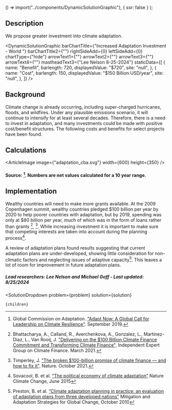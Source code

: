 

  () => import("../components/DynamicSolutionGraphic"),
  { ssr: false }
);

## Description
We propose greater investment into climate adaptation.

<DynamicSolutionGraphic
  barChartTitle={"Increased Adaptation Investment - World "}
  barChartTitle2={""}
  rightSideAdd={0}
  leftSideAdd={0}
  chartType={"hide"}
  arrowText1={""}
  arrowText2={""}
  arrowText3={""}
  arrowText4={""}
  mastheadText3={"Lee Nelson 8-25-2024"}
 staticData={[
    {
     name: "Benefit",
      barlength: 720,
      displayedValue: "$720",
      site: "null",
    },
    {
      name: "Cost",
      barlength: 150,
      displayedValue: "$150 Billion USD/year",
      site: "null",
    },
  ]}
/>

## Background
Climate change is already occurring, including super-charged hurricanes, floods, and wildfires. Under any plausible emissions scenario, it will continue to intensify for at least several decades. Therefore, there is a need to invest in adaptation, and many investments could be made with positive cost/benefit structures. The following costs and benefits for select projects have been found.

## Calculations
<ArticleImage image={"adaptation_cba.svg"} width={600} height={350} />
#### Source: [^"2"]. Numbers are net values calculated for a 10 year range.

## Implementation
Wealthy countries will need to make more grants available. At the 2009 Copenhagen summit, wealthy countries pledged $100 billion per year by 2020 to help poorer countries with adaptation, but by 2019, spending was only at $80 billion per year, much of which was in the form of loans rather than grants [^"1"], [^"3"]. While increasing investment it is important to make sure that competing interests are taken into account during the planning process[^"5"].

A review of adaptation plans found results suggesting that current adaptation plans are under-developed, showing little consideration for non-climatic factors and neglecting issues of adaptive capacity[^"4"]. This leaves a lot of room for improvement in future adaptation plans.

##### Lead researchers: Lee Nelson and Michael Goff - Last updated: 8/25/2024

[^"1"]: Bhattacharya, A., Calland, R., Averchenkova, A., Gonzalez, L., Martinez-Diaz, L., Van Rooij, J. ["Delivering on the $100 Billion Climate Finance Commitment and Transforming Climate Finance"](https://www.g24.org/wp-content/uploads/2021/03/Richard-Calland-and-Amar-Bhattacharya_Independent-Expert-Group-on-CF-MARCH-2021.pdf). Independent Expert Group on Climate Finance. March 2021.

[^"2"]: Global Commission on Adaptation. ["Adapt Now: A Global Call for Leadership on Climate Resilience"](https://reliefweb.int/report/world/adapt-now-global-call-leadership-climate-resilience). September 2019.

[^"3"]: Timperley, J. ["The broken $100-billion promise of climate finance — and how to fix it"](https://www.nature.com/articles/d41586-021-02846-3). Nature. October 2021.

[^"4"]: Preston, B. et al. [“Climate adaptation planning in practice: an evaluation of adaptation plans from three developed nations”](https://link.springer.com/article/10.1007/s11027-010-9270-x) Mitigation and Adaptation Strategies for Global Change, October 2010

[^"5"]: Sovacool, B. et al. [“The political economy of climate adaptation”](https://doi.org/10.1038/nclimate2665) Nature Climate Change, June 2015


  <SolutionDropdown 
    problem={problem} 
    solution={solution}
  >
    {children}
  </SolutionDropdown>